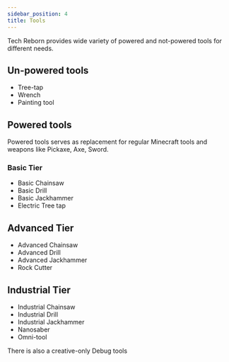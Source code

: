 ```yaml
---
sidebar_position: 4
title: Tools
---
```


Tech Reborn provides wide variety of powered and not-powered tools for different needs.

## Un-powered tools

- Tree-tap
- Wrench
- Painting tool

## Powered tools

Powered tools serves as replacement for regular Minecraft tools and weapons like Pickaxe, Axe, Sword.

### Basic Tier

- Basic Chainsaw
- Basic Drill
- Basic Jackhammer
- Electric Tree tap

## Advanced Tier

- Advanced Chainsaw
- Advanced Drill
- Advanced Jackhammer
- Rock Cutter

## Industrial Tier

- Industrial Chainsaw
- Industrial Drill
- Industrial Jackhammer
- Nanosaber
- Omni-tool

There is also a creative-only Debug tools
